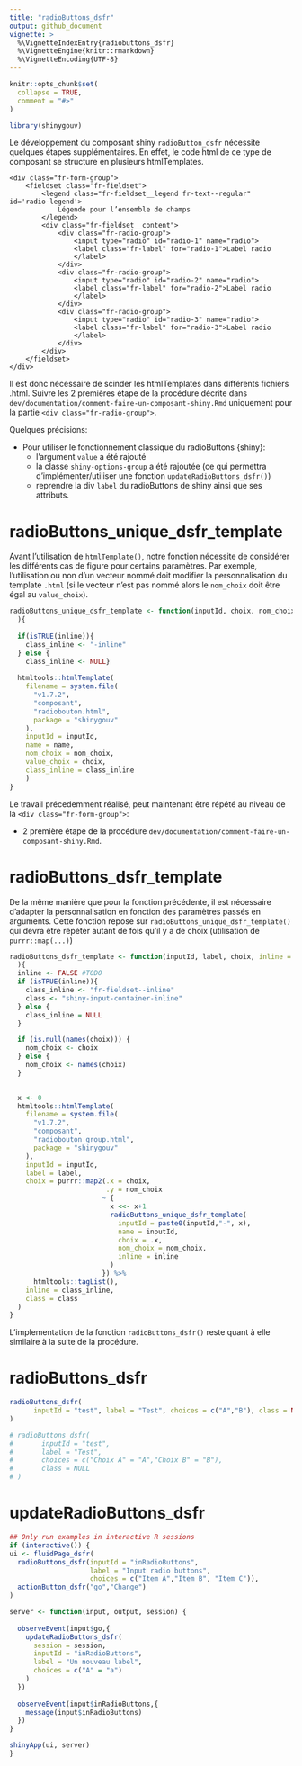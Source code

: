 ```yaml
---
title: "radioButtons_dsfr"
output: github_document
vignette: >
  %\VignetteIndexEntry{radiobuttons_dsfr}
  %\VignetteEngine{knitr::rmarkdown}
  %\VignetteEncoding{UTF-8}
---
```


```r
knitr::opts_chunk$set(
  collapse = TRUE,
  comment = "#>"
)
```

```r
library(shinygouv)
```

<!-- WARNING - This vignette is generated by {fusen} from /dev/flat_composants/flat_radioButtons.Rmd: do not edit by hand -->

Le développement du composant shiny `radioButton_dsfr` nécessite quelques étapes supplémentaires.
En effet, le code html de ce type de composant se structure en plusieurs htmlTemplates.

```
<div class="fr-form-group">
    <fieldset class="fr-fieldset">
        <legend class="fr-fieldset__legend fr-text--regular" id='radio-legend'>
            Légende pour l’ensemble de champs
        </legend>
        <div class="fr-fieldset__content">
            <div class="fr-radio-group">
                <input type="radio" id="radio-1" name="radio">
                <label class="fr-label" for="radio-1">Label radio
                </label>
            </div>
            <div class="fr-radio-group">
                <input type="radio" id="radio-2" name="radio">
                <label class="fr-label" for="radio-2">Label radio
                </label>
            </div>
            <div class="fr-radio-group">
                <input type="radio" id="radio-3" name="radio">
                <label class="fr-label" for="radio-3">Label radio
                </label>
            </div>
        </div>
    </fieldset>
</div>
```

Il est donc nécessaire de scinder les htmlTemplates dans différents fichiers .html.
Suivre les 2 premières étape de la procédure décrite dans `dev/documentation/comment-faire-un-composant-shiny.Rmd` uniquement pour la partie `<div class="fr-radio-group">`.

Quelques précisions:  

- Pour utiliser le fonctionnement classique du radioButtons {shiny}:  
  - l'argument `value` a été rajouté  
  - la classe `shiny-options-group` a été rajoutée (ce qui permettra d'implémenter/utiliser une fonction `updateRadioButtons_dsfr()`)  
  - reprendre la div `label` du radioButtons de shiny ainsi que ses attributs.  
  

# radioButtons_unique_dsfr_template

Avant l'utilisation de `htmlTemplate()`, notre fonction nécessite de considérer les différents cas de figure pour certains paramètres.
Par exemple, l'utilisation ou non d'un vecteur nommé doit modifier la personnalisation du template `.html` (si le vecteur n'est pas nommé alors le `nom_choix` doit être égal au `value_choix`).



```r
radioButtons_unique_dsfr_template <- function(inputId, choix, nom_choix, name, inline = FALSE
  ){
  
  if(isTRUE(inline)){
    class_inline <- "-inline"  
  } else { 
    class_inline <- NULL}
  
  htmltools::htmlTemplate(
    filename = system.file(
      "v1.7.2",
      "composant", 
      "radiobouton.html",
      package = "shinygouv"
    ),
    inputId = inputId,
    name = name,
    nom_choix = nom_choix,
    value_choix = choix,
    class_inline = class_inline 
    )
}
```

  
  

Le travail précedemment réalisé, peut maintenant être répété au niveau de la `<div class="fr-form-group">`:

- 2 première étape de la procédure `dev/documentation/comment-faire-un-composant-shiny.Rmd`.


# radioButtons_dsfr_template

De la même manière que pour la fonction précédente, il est nécessaire d'adapter la personnalisation en fonction des paramètres passés en arguments.
Cette fonction repose sur `radioButtons_unique_dsfr_template()` qui devra être répéter autant de fois qu'il y a de choix (utilisation de `purrr::map(...)`)


```r
radioButtons_dsfr_template <- function(inputId, label, choix, inline = FALSE,  class = NULL
  ){
  inline <- FALSE #TODO 
  if (isTRUE(inline)){
    class_inline <- "fr-fieldset--inline"
    class <- "shiny-input-container-inline"
  } else {
    class_inline = NULL
  }

  if (is.null(names(choix))) {
    nom_choix <- choix
  } else {
    nom_choix <- names(choix)
  }

  
  x <- 0
  htmltools::htmlTemplate(
    filename = system.file(
      "v1.7.2",
      "composant",
      "radiobouton_group.html",
      package = "shinygouv"
    ),
    inputId = inputId,
    label = label,
    choix = purrr::map2(.x = choix,
                        .y = nom_choix
                       ~ {
                         x <<- x+1
                         radioButtons_unique_dsfr_template(
                           inputId = paste0(inputId,"-", x),
                           name = inputId,
                           choix = .x,
                           nom_choix = nom_choix,
                           inline = inline
                         )
                       }) %>%
      htmltools::tagList(),
    inline = class_inline, 
    class = class
  )
}
```

  
  

L'implementation de la fonction `radioButtons_dsfr()` reste quant à elle similaire à la suite de la procédure.


# radioButtons_dsfr

```r
radioButtons_dsfr(
      inputId = "test", label = "Test", choices = c("A","B"), class = NULL
)

# radioButtons_dsfr(
#       inputId = "test",
#       label = "Test",
#       choices = c("Choix A" = "A","Choix B" = "B"),
#       class = NULL
# )
```

# updateRadioButtons_dsfr

    

  

```r
## Only run examples in interactive R sessions
if (interactive()) {
ui <- fluidPage_dsfr(
  radioButtons_dsfr(inputId = "inRadioButtons", 
                    label = "Input radio buttons",
                    choices = c("Item A","Item B", "Item C")),
  actionButton_dsfr("go","Change")
)

server <- function(input, output, session) {
  
  observeEvent(input$go,{
    updateRadioButtons_dsfr(
      session = session, 
      inputId = "inRadioButtons",
      label = "Un nouveau label",
      choices = c("A" = "a")
    )
  })
  
  observeEvent(input$inRadioButtons,{
    message(input$inRadioButtons)
  })
}

shinyApp(ui, server)
}

```

  

  






